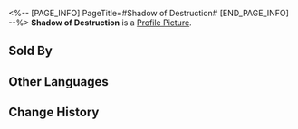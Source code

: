 <%-- [PAGE_INFO]
PageTitle=#Shadow of Destruction#
[END_PAGE_INFO] --%>
{{Item Infobox
|id          = 18001
|image       = Item Shadow of Destruction.png
|type        = Eidolon Activation Material
|invCategory = 
|rarity      = 5
|effect      = Material for raising Trailblazer: Destruction's Eidolon Level.
|description = Eidolon Projection generated when you tread on the Path of Destruction. One of the countless existing possibilities.
|source1     = [[Trailblaze Mission Rewards]]
|source2     = [[Level Rewards]]
|source3     = [[Internal Purchase Officer]]
|source4     = [[Underground Shop]]
}}
'''Shadow of Destruction''' is a [[Profile Picture]].

==Sold By==
{{Shop Availability}}

==Other Languages==
{{Other Languages
|en   = Shadow of Destruction
|zhs  = 「毁灭」之影
|zht  = 「毀滅」之影
|ja   = 「壊滅」の影
|ko   = 「파멸」의 그림자
|es   = Sombra de la Destrucción
|fr   = Ombre de la Destruction
|ru   = Тень Разрушения
|th   = Shadow of Destruction
|vi   = Hình Ảnh "Hủy Diệt"
|de   = Schatten der Zerstörung
|id   = Shadow of Destruction
|pt   = Sombra de Destruição
}}

==Change History==
{{Change History|1.0}}